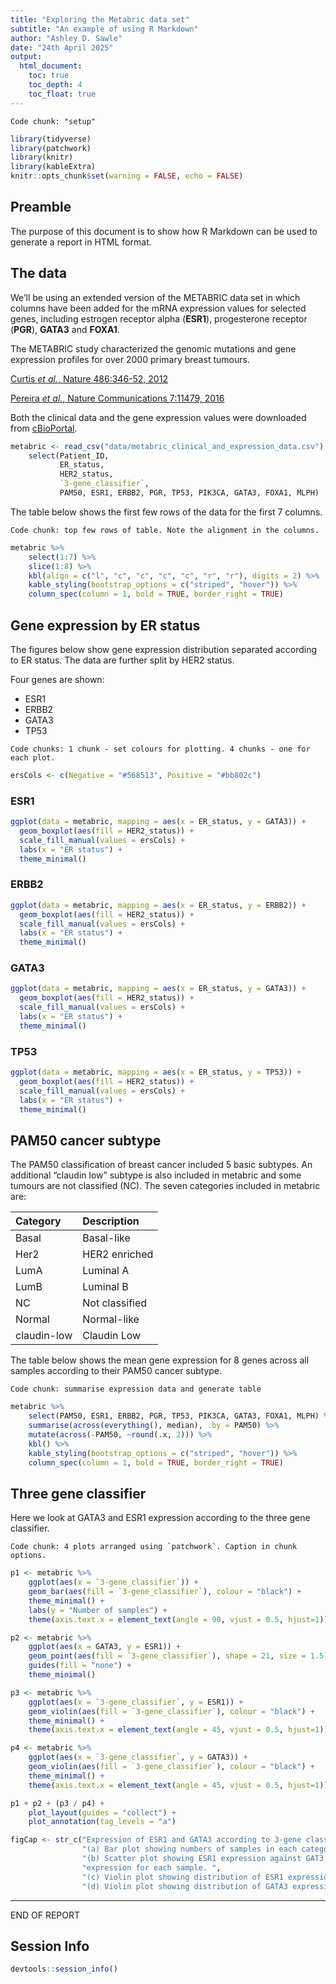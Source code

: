 ```yaml
---
title: "Exploring the Metabric data set"
subtitle: "An example of using R Markdown"
author: "Ashley D. Sawle"
date: "24th April 2025"
output:
  html_document:
    toc: true
    toc_depth: 4
    toc_float: true
---
```


```
Code chunk: "setup"
```

```r
library(tidyverse)
library(patchwork)
library(knitr)
library(kableExtra)
knitr::opts_chunk$set(warning = FALSE, echo = FALSE)
```

## Preamble

The purpose of this document is to show how R Markdown can be used to generate
a report in HTML format.

## The data

We'll be using an extended version of the METABRIC data set in which columns
have been added for the mRNA expression values for selected genes, including
estrogen receptor alpha (**ESR1**), progesterone receptor (**PGR**), **GATA3**
and **FOXA1**.

The METABRIC study characterized the genomic mutations and gene expression
profiles for over 2000 primary breast tumours. 

[Curtis *et al.*, Nature 486:346-52, 2012](https://pubmed.ncbi.nlm.nih.gov/22522925)

[Pereira *et al.*, Nature Communications 7:11479, 2016](https://www.ncbi.nlm.nih.gov/pubmed/27161491)

Both the clinical data and the gene expression values were downloaded from
[cBioPortal](https://www.cbioportal.org/study/summary?id=brca_metabric).

```r
metabric <- read_csv("data/metabric_clinical_and_expression_data.csv") %>%
    select(Patient_ID,
           ER_status,
           HER2_status,
           `3-gene_classifier`,
           PAM50, ESR1, ERBB2, PGR, TP53, PIK3CA, GATA3, FOXA1, MLPH)
```

The table below shows the first few rows of the data for the first 7 columns.

```
Code chunk: top few rows of table. Note the alignment in the columns.
```

```r
metabric %>%
    select(1:7) %>%
    slice(1:8) %>%
    kbl(align = c("l", "c", "c", "c", "c", "r", "r"), digits = 2) %>%
    kable_styling(bootstrap_options = c("striped", "hover")) %>%
    column_spec(column = 1, bold = TRUE, border_right = TRUE)
```


## Gene expression by ER status {.tabset}

The figures below show gene expression distribution separated according to ER status. The 
data are further split by HER2 status.

Four genes are shown:

* ESR1
* ERBB2
* GATA3
* TP53

```
Code chunks: 1 chunk - set colours for plotting. 4 chunks - one for each plot.
```

```r
ersCols <- c(Negative = "#568513", Positive = "#bb802c")
```

### ESR1

```r
ggplot(data = metabric, mapping = aes(x = ER_status, y = GATA3)) +
  geom_boxplot(aes(fill = HER2_status)) +
  scale_fill_manual(values = ersCols) +
  labs(x = "ER status") +
  theme_minimal()
```

### ERBB2

```r
ggplot(data = metabric, mapping = aes(x = ER_status, y = ERBB2)) +
  geom_boxplot(aes(fill = HER2_status)) +
  scale_fill_manual(values = ersCols) +
  labs(x = "ER status") +
  theme_minimal()
```

### GATA3

```r
ggplot(data = metabric, mapping = aes(x = ER_status, y = GATA3)) +
  geom_boxplot(aes(fill = HER2_status)) +
  scale_fill_manual(values = ersCols) +
  labs(x = "ER status") +
  theme_minimal()
```

### TP53 

```r
ggplot(data = metabric, mapping = aes(x = ER_status, y = TP53)) +
  geom_boxplot(aes(fill = HER2_status)) +
  scale_fill_manual(values = ersCols) +
  labs(x = "ER status") +
  theme_minimal()
```

## PAM50 cancer subtype

The PAM50 classification of breast cancer included 5 basic subtypes. An additional
"claudin low" subtype is also included in metabric and some tumours are not classified (NC).
The seven categories included in metabric are:

| Category   | Description    |
| :--------- | :------------- |
|Basal       | Basal-like     |
|Her2        | HER2 enriched  |
|LumA        | Luminal A      |
|LumB        | Luminal B      |
|NC          | Not classified |
|Normal      | Normal-like    |
|claudin-low | Claudin Low    |

The table below shows the mean gene expression for 8 genes across all samples
according to their PAM50 cancer subtype.

```
Code chunk: summarise expression data and generate table
```

```r
metabric %>%
    select(PAM50, ESR1, ERBB2, PGR, TP53, PIK3CA, GATA3, FOXA1, MLPH) %>%
    summarise(across(everything(), median), .by = PAM50) %>%
    mutate(across(-PAM50, ~round(.x, 2))) %>%
    kbl() %>%
    kable_styling(bootstrap_options = c("striped", "hover")) %>%
    column_spec(column = 1, bold = TRUE, border_right = TRUE)
```

## Three gene classifier

Here we look at GATA3 and ESR1 expression according to the three gene classifier.

```
Code chunk: 4 plots arranged using `patchwork`. Caption in chunk options.
```

```r
p1 <- metabric %>%
    ggplot(aes(x = `3-gene_classifier`)) +
    geom_bar(aes(fill = `3-gene_classifier`), colour = "black") +
    theme_minimal() +
    labs(y = "Number of samples") +
    theme(axis.text.x = element_text(angle = 90, vjust = 0.5, hjust=1))

p2 <- metabric %>%
    ggplot(aes(x = GATA3, y = ESR1)) +
    geom_point(aes(fill = `3-gene_classifier`), shape = 21, size = 1.5) +
    guides(fill = "none") +
    theme_minimal()

p3 <- metabric %>%
    ggplot(aes(x = `3-gene_classifier`, y = ESR1)) +
    geom_violin(aes(fill = `3-gene_classifier`), colour = "black") +
    theme_minimal() +
    theme(axis.text.x = element_text(angle = 45, vjust = 0.5, hjust=1))

p4 <- metabric %>%
    ggplot(aes(x = `3-gene_classifier`, y = GATA3)) +
    geom_violin(aes(fill = `3-gene_classifier`), colour = "black") +
    theme_minimal() +
    theme(axis.text.x = element_text(angle = 45, vjust = 0.5, hjust=1))

p1 + p2 + (p3 / p4) + 
    plot_layout(guides = "collect") +
    plot_annotation(tag_levels = "a")

figCap <- str_c("Expression of ESR1 and GATA3 according to 3-gene classifier. ",
                "(a) Bar plot showing numbers of samples in each category. ",
                "(b) Scatter plot showing ESR1 expression against GAT3 ",
                "expression for each sample. ",
                "(c) Violin plot showing distribution of ESR1 expression. ",
                "(d) Violin plot showing distribution of GATA3 expression.")
```

--------------------------------------------------------------------------------
END OF REPORT

## Session Info

```r
devtools::session_info()
```